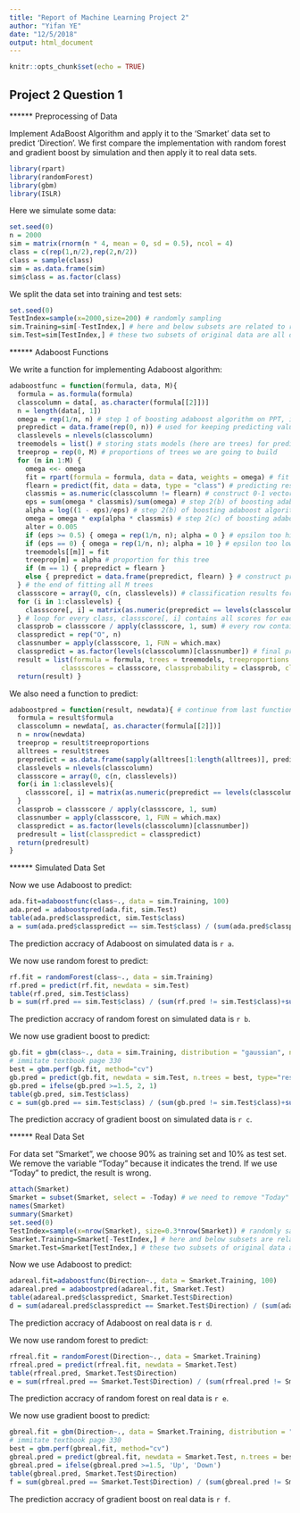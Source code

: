 ```yaml
---
title: "Report of Machine Learning Project 2"
author: "Yifan YE"
date: "12/5/2018"
output: html_document
---
```


```r
knitr::opts_chunk$set(echo = TRUE)
```

## Project 2 Question 1

****** Preprocessing of Data

Implement AdaBoost Algorithm and apply it to the 'Smarket' data set to predict 'Direction'. We first compare the implementation with random forest and gradient boost by simulation and then apply it to real data sets.

```r
library(rpart)
library(randomForest)
library(gbm)
library(ISLR)
```

Here we simulate some data:

```r
set.seed(0)
n = 2000
sim = matrix(rnorm(n * 4, mean = 0, sd = 0.5), ncol = 4)
class = c(rep(1,n/2),rep(2,n/2))
class = sample(class)
sim = as.data.frame(sim)
sim$class = as.factor(class)
```

We split the data set into training and test sets:

```r
set.seed(0)
TestIndex=sample(x=2000,size=200) # randomly sampling
sim.Training=sim[-TestIndex,] # here and below subsets are related to random seed
sim.Test=sim[TestIndex,] # these two subsets of original data are all dataframe type now
```

****** Adaboost Functions

We write a function for implementing Adaboost algorithm:

```r
adaboostfunc = function(formula, data, M){
  formula = as.formula(formula)
  classcolumn = data[, as.character(formula[[2]])]
  n = length(data[, 1])
  omega = rep(1/n, n) # step 1 of boosting adaboost algorithm on PPT, initial weights omega
  prepredict = data.frame(rep(0, n)) # used for keeping predicting values by single trees
  classlevels = nlevels(classcolumn)
  treemodels = list() # storing stats models (here are trees) for predicting on test sets
  treeprop = rep(0, M) # proportions of trees we are going to build
  for (m in 1:M) {
    omega <<- omega
    fit = rpart(formula = formula, data = data, weights = omega) # fit a tree
    flearn = predict(fit, data = data, type = "class") # predicting results by this tree
    classmis = as.numeric(classcolumn != flearn) # construct 0-1 vector which indicates misclassifications
    eps = sum(omega * classmis)/sum(omega) # step 2(b) of boosting adaboost algorithm on PPT, compute epsilon
    alpha = log((1 - eps)/eps) # step 2(b) of boosting adaboost algorithm on PPT, compute proportion of trees
    omega = omega * exp(alpha * classmis) # step 2(c) of boosting adaboost algorithm on PPT, update weights
    alter = 0.005
    if (eps >= 0.5) { omega = rep(1/n, n); alpha = 0 } # epsilon too high
    if (eps == 0) { omega = rep(1/n, n); alpha = 10 } # epsilon too low
    treemodels[[m]] = fit
    treeprop[m] = alpha # proportion for this tree
    if (m == 1) { prepredict = flearn }
    else { prepredict = data.frame(prepredict, flearn) } # construct prediction matrix by those trees
  } # the end of fitting all M trees  
  classscore = array(0, c(n, classlevels)) # classification results for every sample by every classifier
  for (i in 1:classlevels) {
    classscore[, i] = matrix(as.numeric(prepredict == levels(classcolumn)[i]), nrow = n) %*% as.vector(treeprop)
  } # loop for every class, classscore[, i] contains all scores for each class of every sample
  classprob = classscore / apply(classscore, 1, sum) # every row contains probabilities for different classes
  classpredict = rep("O", n) 
  classnumber = apply(classscore, 1, FUN = which.max)
  classpredict = as.factor(levels(classcolumn)[classnumber]) # final prediction results
  result = list(formula = formula, trees = treemodels, treeproportions = treeprop, 
             classscores = classscore, classprobability = classprob, classpredict = classpredict)
  return(result) }
```

We also need a function to predict:

```r
adaboostpred = function(result, newdata){ # continue from last function, nearly all parts come from last function
  formula = result$formula
  classcolumn = newdata[, as.character(formula[[2]])]
  n = nrow(newdata)
  treeprop = result$treeproportions
  alltrees = result$trees
  prepredict = as.data.frame(sapply(alltrees[1:length(alltrees)], predict, newdata = newdata, type = "class"))
  classlevels = nlevels(classcolumn)
  classscore = array(0, c(n, classlevels))
  for(i in 1:classlevels){
    classscore[, i] = matrix(as.numeric(prepredict == levels(classcolumn)[i]), nrow = n) %*% as.vector(treeprop)
  }
  classprob = classscore / apply(classscore, 1, sum)
  classnumber = apply(classscore, 1, FUN = which.max)
  classpredict = as.factor(levels(classcolumn)[classnumber])
  predresult = list(classpredict = classpredict)
  return(predresult)
}
```

****** Simulated Data Set

Now we use Adaboost to predict:

```r
ada.fit=adaboostfunc(class~., data = sim.Training, 100)
ada.pred = adaboostpred(ada.fit, sim.Test)
table(ada.pred$classpredict, sim.Test$class)
a = sum(ada.pred$classpredict == sim.Test$class) / (sum(ada.pred$classpredict != sim.Test$class)+sum(ada.pred$classpredict == sim.Test$class))
```

The prediction accracy of Adaboost on simulated data is `r a`.

We now use random forest to predict:

```r
rf.fit = randomForest(class~., data = sim.Training)
rf.pred = predict(rf.fit, newdata = sim.Test)
table(rf.pred, sim.Test$class)
b = sum(rf.pred == sim.Test$class) / (sum(rf.pred != sim.Test$class)+sum(rf.pred == sim.Test$class))
```

The prediction accracy of random forest on simulated data is `r b`.

We now use gradient boost to predict:

```r
gb.fit = gbm(class~., data = sim.Training, distribution = "gaussian", n.trees = 5000, interaction.depth = 4, cv.folds = 5) 
# immitate textbook page 330
best = gbm.perf(gb.fit, method="cv")
gb.pred = predict(gb.fit, newdata = sim.Test, n.trees = best, type="response")
gb.pred = ifelse(gb.pred >=1.5, 2, 1)
table(gb.pred, sim.Test$class)
c = sum(gb.pred == sim.Test$class) / (sum(gb.pred != sim.Test$class)+sum(gb.pred == sim.Test$class))
```

The prediction accracy of gradient boost on simulated data is `r c`.

****** Real Data Set

For data set "Smarket", we choose 90% as training set and 10% as test set. We remove the variable "Today" because it indicates the trend. If we use "Today" to predict, the result is wrong.

```r
attach(Smarket)
Smarket = subset(Smarket, select = -Today) # we need to remove "Today" because it indicates "Direction"
names(Smarket)
summary(Smarket)
set.seed(0)
TestIndex=sample(x=nrow(Smarket), size=0.3*nrow(Smarket)) # randomly sampling
Smarket.Training=Smarket[-TestIndex,] # here and below subsets are related to random seed
Smarket.Test=Smarket[TestIndex,] # these two subsets of original data are all dataframe type now
```

Now we use Adaboost to predict:

```r
adareal.fit=adaboostfunc(Direction~., data = Smarket.Training, 100)
adareal.pred = adaboostpred(adareal.fit, Smarket.Test)
table(adareal.pred$classpredict, Smarket.Test$Direction)
d = sum(adareal.pred$classpredict == Smarket.Test$Direction) / (sum(adareal.pred$classpredict != Smarket.Test$Direction)+sum(adareal.pred$classpredict == Smarket.Test$Direction))
```

The prediction accracy of Adaboost on real data is `r d`.

We now use random forest to predict:

```r
rfreal.fit = randomForest(Direction~., data = Smarket.Training)
rfreal.pred = predict(rfreal.fit, newdata = Smarket.Test)
table(rfreal.pred, Smarket.Test$Direction)
e = sum(rfreal.pred == Smarket.Test$Direction) / (sum(rfreal.pred != Smarket.Test$Direction)+sum(rfreal.pred == Smarket.Test$Direction))
```

The prediction accracy of random forest on real data is `r e`.

We now use gradient boost to predict:

```r
gbreal.fit = gbm(Direction~., data = Smarket.Training, distribution = "gaussian", n.trees = 5000, interaction.depth = 4, cv.folds = 5) 
# immitate textbook page 330
best = gbm.perf(gbreal.fit, method="cv")
gbreal.pred = predict(gbreal.fit, newdata = Smarket.Test, n.trees = best, type="response")
gbreal.pred = ifelse(gbreal.pred >=1.5, 'Up', 'Down')
table(gbreal.pred, Smarket.Test$Direction)
f = sum(gbreal.pred == Smarket.Test$Direction) / (sum(gbreal.pred != Smarket.Test$Direction)+sum(gbreal.pred == Smarket.Test$Direction))
```

The prediction accracy of gradient boost on real data is `r f`. 
